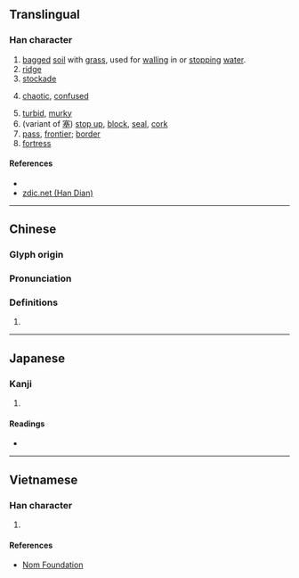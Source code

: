 {{character info/new}}
==Translingual==

===Han character===
{{Han char|rn=32|rad=土|as=04|sn=7|four=45117|canj=GPU|ids=⿰土屯}}

# [[bagged]] [[soil]] with [[grass]], used for [[walling]] in or [[stop]]ping [[water]].
# [[ridge]]
# [[stockade]]
# {{archaic form of|沌|lang=mul}} [[chaotic]], [[confused]]
# [[turbid]], [[murky]]
# (variant of [[塞]]) [[stop up]], [[block]], [[seal]], [[cork]]
# [[pass]], [[frontier]]; [[border]]
# [[fortress]]

====References====
* {{Han ref|kx=0225.060|dkj=04923|dj=0459.260|hdz=10422.050|uh=5749|ud=22345|bh=CAAD|bd=51885}}
* [http://www.zdic.net/z/17/js/5749.htm zdic.net (Han Dian)]

----

==Chinese==
{{zh-forms}}

===Glyph origin===
{{Han etym}}

===Pronunciation===
{{zh-pron
|m=tún
|c=tyun4
|h=pfs=thùn
|mc=y
|oc=y
|cat=n,a,v
}}

===Definitions===
{{zh-hanzi}}

# {{rfdef|zh}}

----

==Japanese==

===Kanji===
{{ja-kanji|grade=|rs=土04}}

# {{defn|lang=ja|sort=土04}}

====Readings====
* {{ja-readings|on=[[とん]] (ton), [[どん]] (don)|kun=[[ふさぐ]] (fusagu), [[きずく]] (kizuku), [[うね]] (une), [[ふさがる]] (fusagaru)}}

----

==Vietnamese==

===Han character===
{{vi-hantu|[[chốn]], [[trốn]]|rs=土04}}

# {{defn|lang=vi|sort=土04}}

====References====
* [http://nomfoundation.org/common/nom_details.php?codepoint=5749 Nom Foundation]